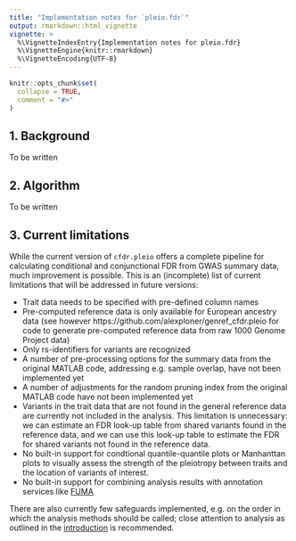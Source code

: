 ```yaml
---
title: "Implementation notes for `pleio.fdr`"
output: rmarkdown::html_vignette
vignette: >
  %\VignetteIndexEntry{Implementation notes for pleio.fdr}
  %\VignetteEngine{knitr::rmarkdown}
  %\VignetteEncoding{UTF-8}
---
```


```r
knitr::opts_chunk$set(
  collapse = TRUE,
  comment = "#>"
)
```

## 1. Background

To be written

## 2. Algorithm 

To be written

## 3. Current limitations

While the current version of `cfdr.pleio` offers a complete pipeline for calculating conditional and conjunctional FDR from GWAS summary data, much improvement is possible. This is an (incomplete) list of current limitations that will be addressed in future versions:

* Trait data needs to be specified with pre-defined column names
* Pre-computed reference data is only available for European ancestry data (see however https://github.com/alexploner/genref_cfdr.pleio for code to generate pre-computed reference data from raw 1000 Genome Project data)
* Only rs-identifiers for variants are recognized
* A number of  pre-processing options for the summary data from the original MATLAB code, addressing e.g. sample overlap, have not been implemented yet
* A number of adjustments for the random pruning index from the original MATLAB code have not been implemented yet 
* Variants in the trait data that are not found in the general reference data are currently not included in the analysis. This limitation is unnecessary: we can estimate an FDR look-up table from shared variants found in the reference data, and we can use this look-up table to estimate the FDR for shared variants not found in the reference data.
* No built-in support for condtional quantile-quantile plots or Manhanttan plots to visually assess the strength of the pleiotropy between traits and the location of variants of interest.
* No built-in support for combining analysis results with annotation services like [FUMA](https://fuma.ctglab.nl/)

There are also currently few safeguards implemented, e.g. on the order in which the analysis methods should be called; close attention to analysis as outlined in the [introduction](Introduction.html) is recommended.

